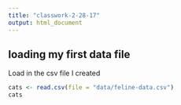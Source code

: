 ```yaml
---
title: "classwork-2-28-17"
output: html_document
---
```

## loading my first data file 

Load in the csv file I created

```r
cats <- read.csv(file = "data/feline-data.csv")
cats
```
